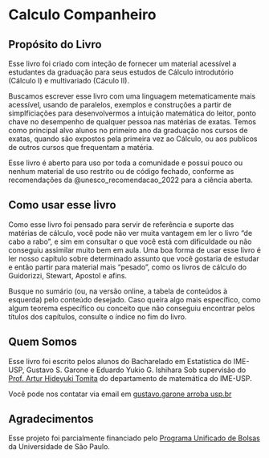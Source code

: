 # Calculo Companheiro {.unnumbered}

## Propósito do Livro
Esse livro foi criado com inteção de fornecer um material acessível a estudantes
da graduação para seus estudos de Cálculo introdutório (Cálculo I) e multivariado
(Cáculo II).

Buscamos escrever esse livro com uma linguagem metematicamente mais acessível,
usando de paralelos, exemplos e construções a partir de simplficiações para
desenvolvermos a intuição matemática do leitor, ponto chave no desempenho de
qualquer pessoa nas matérias de exatas. Temos como principal alvo alunos no primeiro ano da graduação nos cursos de exatas,
quando são expostos pela primeira vez ao Cálculo, ou aos publicos de outros cursos que frequentam a matéria.

Esse livro é aberto para uso por toda a comunidade e possui pouco ou nenhum material
de uso restrito ou de código fechado, conforme as recomendações da @unesco_recomendacao_2022 para
a ciência aberta.

## Como usar esse livro
Como esse livro foi pensado para servir de referência e suporte das matérias de cálculo, você pode não ver muita 
vantagem em ler o livro "de cabo a rabo", e sim em consultar o que você está com dificuldade ou não conseguiu assimilar
muito bem em aula. Uma boa forma de usar esse livro é ler nosso capítulo sobre determinado assunto que você gostaria de
estudar e então partir para material mais "pesado", como os livros de cálculo do Guidorizzi, Stewart, Apostol e afins.

Busque no sumário (ou, na versão online, a tabela de conteúdos à esquerda) pelo conteúdo desejado. Caso queira algo mais
específico, como algum teorema específico ou conceito que não conseguiu encontrar pelos títulos dos capítulos, consulte
o índice no fim do livro.

## Quem Somos
Esse livro foi escrito pelos alunos do Bacharelado em Estatística do IME-USP, Gustavo S. Garone e Eduardo Yukio G. Ishihara
Sob supervisão do [Prof. Artur Hideyuki Tomita](https://www.ime.usp.br/~tomita/) do departamento de matemática do IME-USP.

Você pode nos contatar via email em [gustavo.garone arroba usp.br](mailto:gustavo.garone@usp.br)

## Agradecimentos

Esse projeto foi parcialmente financiado pelo [Programa Unificado de Bolsas](https://prip.usp.br/pub/) da 
Universidade de São Paulo.